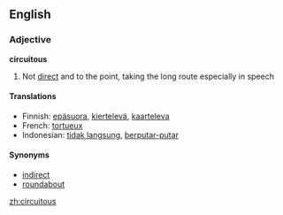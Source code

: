 ==English==

===Adjective===
'''circuitous'''

# Not [[direct]] and to the point, taking the long route especially in speech


====Translations====
*Finnish: [[epäsuora]], [[kiertelevä]], [[kaarteleva]]
*French: [[tortueux]]
*Indonesian: [[tidak langsung]], [[putar|berputar-putar]]

====Synonyms====
*[[indirect]]
*[[roundabout]]

[[zh:circuitous]]